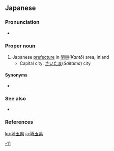 ==Japanese==
{{ja-kanjitab|さい|たま|けん}}
{{wikipedia|Saitama Prefecture}}
{{wikipedia|lang=ja}}

===Pronunciation===
* {{ja-pron|さいたまけん|acc=4|acc_ref=NHK}}

===Proper noun===
{{ja-pos|proper|さいたまけん|kyu=埼玉縣}}

# Japanese [[prefecture]] in [[関東]](''Kantō'') area, inland
#* Capital city: [[さいたま]](''Saitama'') city

====Synonyms====
* {{ja-r|武蔵|^むさし}}

===See also===
* {{list:prefectures of Japan/ja}}

===References===
<references/>

[[Category:ja:Prefectures of Japan|-11]]

[[ko:埼玉県]]
[[ja:埼玉県]]